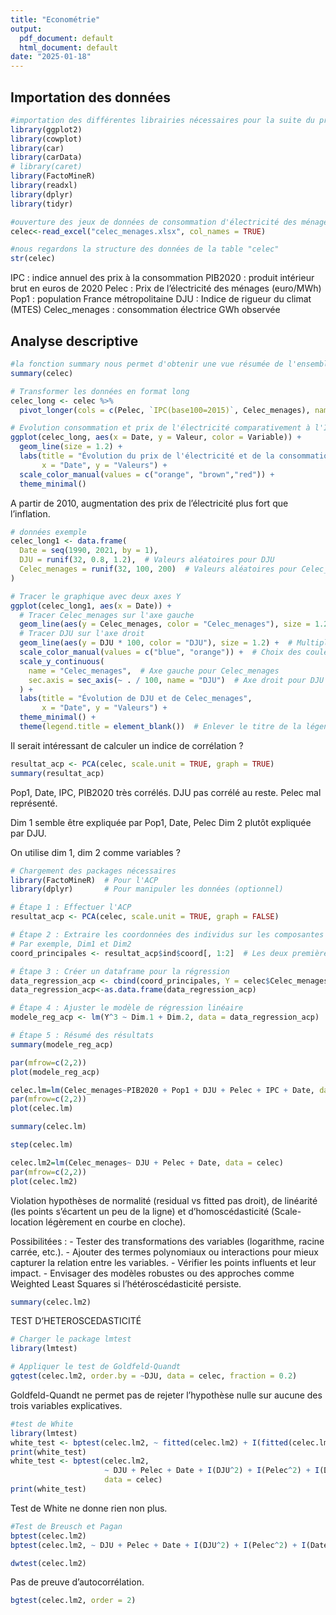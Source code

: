 ```yaml
---
title: "Econométrie"
output:
  pdf_document: default
  html_document: default
date: "2025-01-18"
---
```

## Importation des données

```r
#importation des différentes librairies nécessaires pour la suite du projet
library(ggplot2)
library(cowplot)
library(car)
library(carData)
# library(caret)
library(FactoMineR)
library(readxl)
library(dplyr)
library(tidyr)
```

```r
#ouverture des jeux de données de consommation d'électricité des ménages
celec<-read_excel("celec_menages.xlsx", col_names = TRUE)
```
```r
#nous regardons la structure des données de la table "celec"
str(celec)
```
IPC : indice annuel des prix à la consommation
PIB2020 : produit intérieur brut en euros de 2020
Pelec : Prix de l'électricité des ménages (euro/MWh)
Pop1 : population France métropolitaine
DJU : Indice de rigueur du climat (MTES)
Celec_menages : consommation électrice GWh observée


## Analyse descriptive

```r
#la fonction summary nous permet d'obtenir une vue résumée de l'ensemble des données
summary(celec)
```

```r
# Transformer les données en format long
celec_long <- celec %>%
  pivot_longer(cols = c(Pelec, `IPC(base100=2015)`, Celec_menages), names_to = "Variable", values_to = "Valeur")
```
```r
# Evolution consommation et prix de l'électricité comparativement à l'IPC
ggplot(celec_long, aes(x = Date, y = Valeur, color = Variable)) +
  geom_line(size = 1.2) +  
  labs(title = "Évolution du prix de l'électricité et de la consommation des ménages relativement à l'IPC",
       x = "Date", y = "Valeurs") +
  scale_color_manual(values = c("orange", "brown","red")) +  
  theme_minimal()
```

A partir de 2010, augmentation des prix de l'électricité plus fort que l'inflation.

```r
# données exemple
celec_long1 <- data.frame(
  Date = seq(1990, 2021, by = 1),
  DJU = runif(32, 0.8, 1.2),  # Valeurs aléatoires pour DJU
  Celec_menages = runif(32, 100, 200)  # Valeurs aléatoires pour Celec_menages
)

# Tracer le graphique avec deux axes Y
ggplot(celec_long1, aes(x = Date)) +
  # Tracer Celec_menages sur l'axe gauche
  geom_line(aes(y = Celec_menages, color = "Celec_menages"), size = 1.2) +
  # Tracer DJU sur l'axe droit
  geom_line(aes(y = DJU * 100, color = "DJU"), size = 1.2) +  # Multiplication par 100 pour ajuster l'échelle
  scale_color_manual(values = c("blue", "orange")) +  # Choix des couleurs pour les courbes
  scale_y_continuous(
    name = "Celec_menages",  # Axe gauche pour Celec_menages
    sec.axis = sec_axis(~ . / 100, name = "DJU")  # Axe droit pour DJU avec une transformation
  ) +
  labs(title = "Évolution de DJU et de Celec_menages",
       x = "Date", y = "Valeurs") +
  theme_minimal() +
  theme(legend.title = element_blank())  # Enlever le titre de la légende
```
Il serait intéressant de calculer un indice de corrélation ?

```r
resultat_acp <- PCA(celec, scale.unit = TRUE, graph = TRUE)
summary(resultat_acp)
```
Pop1, Date, IPC, PIB2020 très corrélés. DJU pas corrélé au reste. Pelec mal représenté.

Dim 1 semble être expliquée par Pop1, Date, Pelec
Dim 2 plutôt expliquée par DJU.

On utilise dim 1, dim 2 comme variables ?

```r
# Chargement des packages nécessaires
library(FactoMineR)  # Pour l'ACP
library(dplyr)       # Pour manipuler les données (optionnel)

# Étape 1 : Effectuer l'ACP
resultat_acp <- PCA(celec, scale.unit = TRUE, graph = FALSE)

# Étape 2 : Extraire les coordonnées des individus sur les composantes principales
# Par exemple, Dim1 et Dim2
coord_principales <- resultat_acp$ind$coord[, 1:2]  # Les deux premières dimensions

# Étape 3 : Créer un dataframe pour la régression
data_regression_acp <- cbind(coord_principales, Y = celec$Celec_menages)
data_regression_acp<-as.data.frame(data_regression_acp)

# Étape 4 : Ajuster le modèle de régression linéaire
modele_reg_acp <- lm(Y^3 ~ Dim.1 + Dim.2, data = data_regression_acp)

# Étape 5 : Résumé des résultats
summary(modele_reg_acp)

par(mfrow=c(2,2))
plot(modele_reg_acp)
```


```r
celec.lm=lm(Celec_menages~PIB2020 + Pop1 + DJU + Pelec + IPC + Date, data = celec)
par(mfrow=c(2,2))
plot(celec.lm)
```
```r
summary(celec.lm)
```
```r
step(celec.lm)
```

```r
celec.lm2=lm(Celec_menages~ DJU + Pelec + Date, data = celec)
par(mfrow=c(2,2))
plot(celec.lm2)
```
Violation hypothèses de normalité (residual vs fitted pas droit), de linéarité (les points s'écartent un peu de la ligne) et d'homoscédasticité (Scale-location légèrement en courbe en cloche).

Possibilitées :
- Tester des transformations des variables (logarithme, racine carrée, etc.).
- Ajouter des termes polynomiaux ou interactions pour mieux capturer la relation entre les variables.
- Vérifier les points influents et leur impact.
- Envisager des modèles robustes ou des approches comme Weighted Least Squares si l'hétéroscédasticité persiste.

```r
summary(celec.lm2)
```


TEST D'HETEROSCEDASTICITÉ 
```r
# Charger le package lmtest
library(lmtest)

# Appliquer le test de Goldfeld-Quandt
gqtest(celec.lm2, order.by = ~DJU, data = celec, fraction = 0.2)
```
Goldfeld-Quandt ne permet pas de rejeter l'hypothèse nulle sur aucune des trois variables explicatives.

```r
#test de White
library(lmtest)
white_test <- bptest(celec.lm2, ~ fitted(celec.lm2) + I(fitted(celec.lm2)))
print(white_test)
white_test <- bptest(celec.lm2, 
                     ~ DJU + Pelec + Date + I(DJU^2) + I(Pelec^2) + I(Date^2) + DJU:Pelec + DJU:Date + Pelec:Date, 
                     data = celec)
print(white_test)
```
Test de White ne donne rien non plus.
```r
#Test de Breusch et Pagan
bptest(celec.lm2)
bptest(celec.lm2, ~ DJU + Pelec + Date + I(DJU^2) + I(Pelec^2) + I(Date^2), data = celec)
```
```r
dwtest(celec.lm2)
```
Pas de preuve d'autocorrélation.
```r
bgtest(celec.lm2, order = 2)
```


